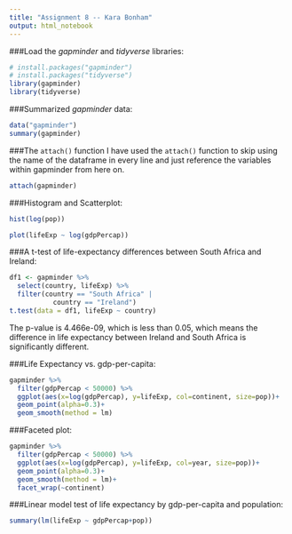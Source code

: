 ```yaml
---
title: "Assignment 8 -- Kara Bonham"
output: html_notebook
---
```

###Load the *gapminder* and *tidyverse* libraries:
```r
# install.packages("gapminder")
# install.packages("tidyverse")
library(gapminder)
library(tidyverse)
```


###Summarized *gapminder* data:
```r
data("gapminder")
summary(gapminder)
```

###The `attach()` function
I have used the `attach()` function to skip using the name of the dataframe in every line and just reference the variables within gapminder from here on.
```r
attach(gapminder)
```


###Histogram and Scatterplot:
```r
hist(log(pop))
```
```r
plot(lifeExp ~ log(gdpPercap))
```


###A t-test of life-expectancy differences between South Africa and Ireland:
```r
df1 <- gapminder %>% 
  select(country, lifeExp) %>% 
  filter(country == "South Africa" |
           country == "Ireland")
t.test(data = df1, lifeExp ~ country)
```
The p-value is 4.466e-09, which is less than 0.05, which means the difference in life expectancy between Ireland and South Africa is significantly different.


###Life Expectancy vs. gdp-per-capita:
```r
gapminder %>%
  filter(gdpPercap < 50000) %>%
  ggplot(aes(x=log(gdpPercap), y=lifeExp, col=continent, size=pop))+
  geom_point(alpha=0.3)+
  geom_smooth(method = lm)
```


###Faceted plot:
```r
gapminder %>%
  filter(gdpPercap < 50000) %>%
  ggplot(aes(x=log(gdpPercap), y=lifeExp, col=year, size=pop))+
  geom_point(alpha=0.3)+
  geom_smooth(method = lm)+
  facet_wrap(~continent)
```


###Linear model test of life expectancy by gdp-per-capita and population:
```r
summary(lm(lifeExp ~ gdpPercap+pop))
```





